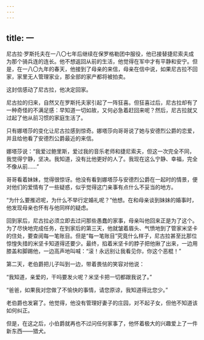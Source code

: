 ```yaml
---
---
---
```

title: 一
---



尼古拉·罗斯托夫在一八〇七年后继续在保罗格勒团中服役，他已接替捷尼索夫成为那个骑兵连的连长。他不想返回从前的生活，他觉得在军中才有平静和安宁。但是，在一八〇九年的春天，他接到了母亲的来信，母亲在信中说，如果尼古拉不回家，家里无人管理家业，那全部的家产都将被拍卖。

这封信感动了尼古拉，他决定回家。

尼古拉的归来，自然又在罗斯托夫家引起了一阵狂喜。但狂喜过后，尼古拉却有了一种奇怪的不满足感：早知道一切如故，又何必急着赶回来呢？然后，尼古拉就又过起了他从前习惯的家庭生活了。

只有娜塔莎的变化让尼古拉感到惊奇。娜塔莎向哥哥说了她与安德烈公爵的恋爱，并且给他看了安德烈公爵最近的来信。

娜塔莎说：“我爱过鲍里斯，爱过我的音乐老师和捷尼索夫，但这一次完全不同，我觉得宁静，坚决。我知道，没有比他更好的人了。我现在这么宁静、幸福，完全不像从前……”

哥哥看着妹妹，觉得很惊讶。他没有看到娜塔莎与安德烈公爵在一起时的情景，便对他们的爱情有了一些疑惑，似乎觉得这门亲事有点什么不妥当的地方。

“为什么要推迟呢，为什么不举行定婚礼呢？”他想。在和母亲谈到妹妹的婚事时，他发现母亲也怀有与他同样的疑虑。

回到家后，尼古拉必须立即去过问那些愚蠢的家事，母亲叫他回来正是为了这个。为了尽快地完成任务，在到家后的第三天，他就皱着眉头、气愤地到了管家米坚卡的住处，要查阅每一笔账目。但是“每一笔账目”究竟什么样子，尼古拉甚至比那位惊惶失措的米坚卡知道得还要少。最终，掐着米坚卡的脖子把他揪了出来，一边用膝盖和脚踢他，一边高声地叫喊：“滚！永远别让我看见你，你这个恶棍！”

第二天，老伯爵把儿子叫到一边，带着畏怯的笑容对他说：

“我知道，亲爱的，干吗要发火呢？米坚卡把一切都跟我说了。”

“爸爸，如果我对您做了不愉快的事情，请您原谅，我知道得比您少。”

老伯爵也发窘了。他觉得，他没有管理好妻子的庄园，对不起子女，但他不知道该如何纠正。

但是，在这之后，小伯爵就再也不过问任何家事了，他怀着极大的兴趣爱上了一件新东西——猎犬。